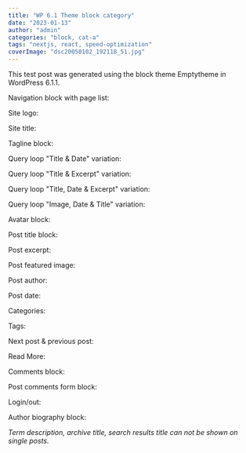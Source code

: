```yaml
---
title: "WP 6.1 Theme block category"
date: "2023-01-13"
author: "admin"
categories: "block, cat-a"
tags: "nextjs, react, speed-optimization"
coverImage: "dsc20050102_192118_51.jpg"
---
```


This test post was generated using the block theme Emptytheme in WordPress 6.1.1.

Navigation block with page list:

Site logo:

Site title:

Tagline block:

Query loop "Title & Date" variation:

Query loop "Title & Excerpt" variation:

Query loop "Title, Date & Excerpt" variation:

Query loop "Image, Date & Title" variation:

Avatar block:

Post title block:

Post excerpt:

Post featured image:

Post author:

Post date:

Categories:

Tags:

Next post & previous post:

Read More:

Comments block:

Post comments form block:

Login/out:

Author biography block:

_Term description, archive title, search results title can not be shown on single posts._
